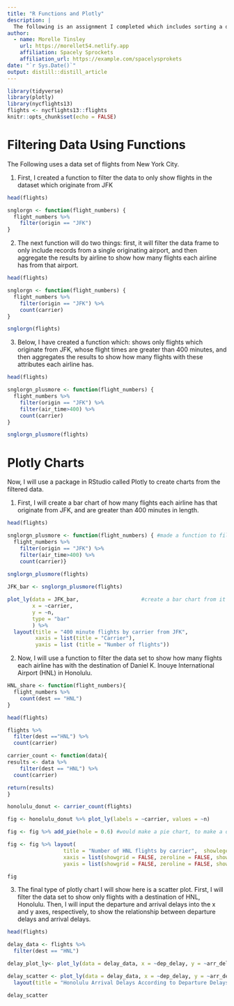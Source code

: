 ```yaml
---
title: "R Functions and Plotly"
description: |
  The following is an assignment I completed which includes sorting a data set to find the desired data, creating functions which can then be reused later, and finally creating figures to represent the data.
author:
  - name: Morelle Tinsley 
    url: https://morellet54.netlify.app
    affiliation: Spacely Sprockets
    affiliation_url: https://example.com/spacelysprokets
date: "`r Sys.Date()`"
output: distill::distill_article
---
```


```r
library(tidyverse)
library(plotly)
library(nycflights13)
flights <- nycflights13::flights
knitr::opts_chunk$set(echo = FALSE)
```

# Filtering Data Using Functions

The Following uses a data set of flights from New York City.

1.  First, I created a function to filter the data to only show flights in the dataset which originate from JFK

```r
head(flights)

snglorgn <- function(flight_numbers) {
  flight_numbers %>%
    filter(origin == "JFK")
}

```

2.  The next function will do two things: first, it will filter the data frame to only include records from a single originating airport, and then aggregate the results by airline to show how many flights each airline has from that airport.

```r
head(flights)

snglorgn <- function(flight_numbers) {
  flight_numbers %>%
    filter(origin == "JFK") %>% 
    count(carrier)
}

snglorgn(flights)

```

3.  Below, I have created a function which: shows only flights which originate from JFK, whose flight times are greater than 400 minutes, and then aggregates the results to show how many flights with these attributes each airline has.

```r
head(flights)

snglorgn_plusmore <- function(flight_numbers) {
  flight_numbers %>%
    filter(origin == "JFK") %>% 
    filter(air_time>400) %>% 
    count(carrier)
}

snglorgn_plusmore(flights)
```

# Plotly Charts

Now, I will use a package in RStudio called Plotly to create charts from the filtered data.

1.  First, I will create a bar chart of how many flights each airline has that originate from JFK, and are greater than 400 minutes in length.

```r
head(flights)

snglorgn_plusmore <- function(flight_numbers) { #made a function to filter the data
  flight_numbers %>%
    filter(origin == "JFK") %>% 
    filter(air_time>400) %>% 
    count(carrier)}

snglorgn_plusmore(flights)
  
JFK_bar <- snglorgn_plusmore(flights)

plot_ly(data = JFK_bar,                    #create a bar chart from it
        x = ~carrier,
        y = ~n,
        type = "bar"
        ) %>% 
  layout(title = "400 minute flights by carrier from JFK",
         xaxis = list(title = "Carrier"),
         yaxis = list (title = "Number of flights"))

```

2.  Now, I will use a function to filter the data set to show how many flights each airline has with the destination of Daniel K. Inouye International Airport (HNL) in Honolulu.

```r
HNL_share <- function(flight_numbers){
  flight_numbers %>% 
    count(dest == "HNL")
}
```

```r
head(flights)

flights %>% 
  filter(dest =="HNL") %>% 
  count(carrier) 
```

```r
carrier_count <- function(data){
results <- data %>% 
    filter(dest == "HNL") %>% 
  count(carrier) 

return(results)
}
```

```r
honolulu_donut <- carrier_count(flights)
```

```r
fig <- honolulu_donut %>% plot_ly(labels = ~carrier, values = ~n)

fig <- fig %>% add_pie(hole = 0.6) #would make a pie chart, to make a donut chart add the hole

fig <- fig %>% layout(
                  title = "Number of HNL flights by carrier",  showlegend = F,
                  xaxis = list(showgrid = FALSE, zeroline = FALSE, showticklabels = FALSE),
                  yaxis = list(showgrid = FALSE, zeroline = FALSE, showticklabels = FALSE))

fig
```

3.  The final type of plotly chart I will show here is a scatter plot. First, I will filter the data set to show only flights with a destination of HNL, Honolulu. Then, I will input the departure and arrival delays into the x and y axes, respectively, to show the relationship between departure delays and arrival delays.

```r
head(flights)

delay_data <- flights %>% 
  filter(dest == "HNL")
```

```r
delay_plot_ly<- plot_ly(data = delay_data, x = ~dep_delay, y = ~arr_delay)

delay_scatter <- plot_ly(data = delay_data, x = ~dep_delay, y = ~arr_delay) %>% 
  layout(title = "Honolulu Arrival Delays According to Departure Delays")

delay_scatter
```
